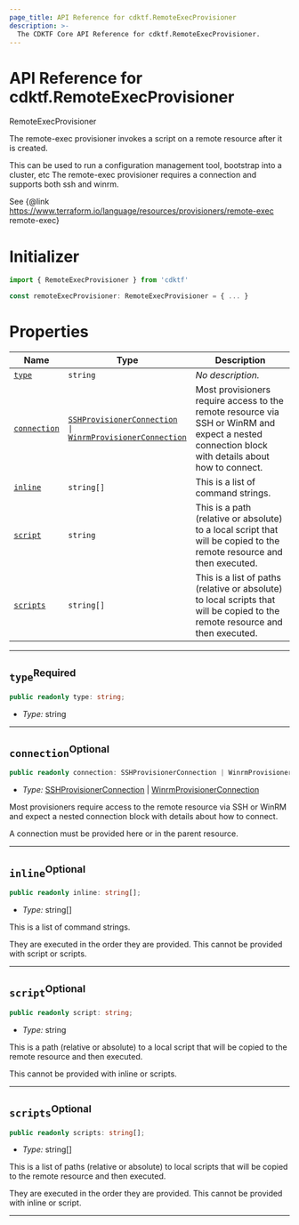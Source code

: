 ```yaml
---
page_title: API Reference for cdktf.RemoteExecProvisioner
description: >-
  The CDKTF Core API Reference for cdktf.RemoteExecProvisioner.
---
```


<!-- This file is generated through yarn generate-docs -->

# API Reference for cdktf.RemoteExecProvisioner

   RemoteExecProvisioner <a name="RemoteExecProvisioner" id="cdktf.RemoteExecProvisioner"></a>
  
  The remote-exec provisioner invokes a script on a remote resource after it is created.
  
  This can be used to run a configuration management tool, bootstrap into a cluster, etc
  The remote-exec provisioner requires a connection and supports both ssh and winrm.
  
  See {@link https://www.terraform.io/language/resources/provisioners/remote-exec remote-exec}
  
  # Initializer <a name="Initializer" id="cdktf.RemoteExecProvisioner.Initializer"></a>
  
  ```typescript
  import { RemoteExecProvisioner } from 'cdktf'
  
  const remoteExecProvisioner: RemoteExecProvisioner = { ... }
  ```
  
  # Properties <a name="Properties" id="Properties"></a>
  
  | **Name** | **Type** | **Description** |
  | --- | --- | --- |
  | <code><a href="#cdktf.RemoteExecProvisioner.property.type">type</a></code> | <code>string</code> | *No description.* |
  | <code><a href="#cdktf.RemoteExecProvisioner.property.connection">connection</a></code> | <code><a href="#cdktf.SSHProvisionerConnection">SSHProvisionerConnection</a> \| <a href="#cdktf.WinrmProvisionerConnection">WinrmProvisionerConnection</a></code> | Most provisioners require access to the remote resource via SSH or WinRM and expect a nested connection block with details about how to connect. |
  | <code><a href="#cdktf.RemoteExecProvisioner.property.inline">inline</a></code> | <code>string[]</code> | This is a list of command strings. |
  | <code><a href="#cdktf.RemoteExecProvisioner.property.script">script</a></code> | <code>string</code> | This is a path (relative or absolute) to a local script that will be copied to the remote resource and then executed. |
  | <code><a href="#cdktf.RemoteExecProvisioner.property.scripts">scripts</a></code> | <code>string[]</code> | This is a list of paths (relative or absolute) to local scripts that will be copied to the remote resource and then executed. |
  
  ---
  
  ## `type`<sup>Required</sup> <a name="type" id="cdktf.RemoteExecProvisioner.property.type"></a>
  
  ```typescript
  public readonly type: string;
  ```
  
  - *Type:* string
  
  ---
  
  ## `connection`<sup>Optional</sup> <a name="connection" id="cdktf.RemoteExecProvisioner.property.connection"></a>
  
  ```typescript
  public readonly connection: SSHProvisionerConnection | WinrmProvisionerConnection;
  ```
  
  - *Type:* <a href="#cdktf.SSHProvisionerConnection">SSHProvisionerConnection</a> | <a href="#cdktf.WinrmProvisionerConnection">WinrmProvisionerConnection</a>
  
  Most provisioners require access to the remote resource via SSH or WinRM and expect a nested connection block with details about how to connect.
  
  A connection must be provided here or in the parent resource.
  
  ---
  
  ## `inline`<sup>Optional</sup> <a name="inline" id="cdktf.RemoteExecProvisioner.property.inline"></a>
  
  ```typescript
  public readonly inline: string[];
  ```
  
  - *Type:* string[]
  
  This is a list of command strings.
  
  They are executed in the order they are provided.
  This cannot be provided with script or scripts.
  
  ---
  
  ## `script`<sup>Optional</sup> <a name="script" id="cdktf.RemoteExecProvisioner.property.script"></a>
  
  ```typescript
  public readonly script: string;
  ```
  
  - *Type:* string
  
  This is a path (relative or absolute) to a local script that will be copied to the remote resource and then executed.
  
  This cannot be provided with inline or scripts.
  
  ---
  
  ## `scripts`<sup>Optional</sup> <a name="scripts" id="cdktf.RemoteExecProvisioner.property.scripts"></a>
  
  ```typescript
  public readonly scripts: string[];
  ```
  
  - *Type:* string[]
  
  This is a list of paths (relative or absolute) to local scripts that will be copied to the remote resource and then executed.
  
  They are executed in the order they are provided.
  This cannot be provided with inline or script.
  
  ---
  

